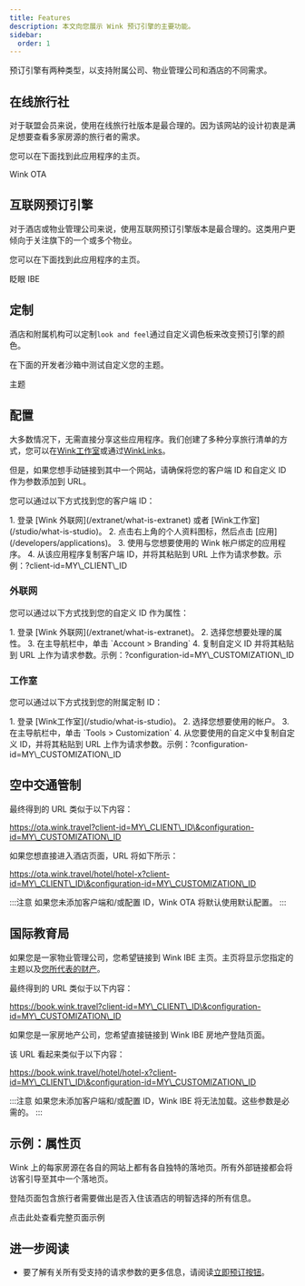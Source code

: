 ```yaml
---
title: Features
description: 本文向您展示 Wink 预订引擎的主要功能。
sidebar:
  order: 1
---
```


预订引擎有两种类型，以支持附属公司、物业管理公司和酒店的不同需求。

## 在线旅行社

对于联盟会员来说，使用在线旅行社版本是最合理的。因为该网站的设计初衷是满足想要查看多家房源的旅行者的需求。

您可以在下面找到此应用程序的主页。

<LinkButton href="https://ota.wink.travel/home" variant="secondary" icon="external" target="_blank">
  Wink OTA
</LinkButton>


## 互联网预订引擎

对于酒店或物业管理公司来说，使用互联网预订引擎版本是最合理的。这类用户更倾向于关注旗下的一个或多个物业。

您可以在下面找到此应用程序的主页。

<LinkButton href="https://book.wink.travel/home?client-id=client-1∓configuration-id=d906a163-5cee-4198-a170-2bedf2407f5f" variant="secondary" icon="external" target="_blank">
  眨眼 IBE
</LinkButton>


## 定制

酒店和附属机构可以定制`look and feel`通过自定义调色板来改变预订引擎的颜色。

在下面的开发者沙箱中测试自定义您的主题。

<LinkButton href="https://docs.wink.travel/web-component" variant="secondary" icon="external" target="_blank">
  主题
</LinkButton>


## 配置

大多数情况下，无需直接分享这些应用程序。我们创建了多种分享旅行清单的方式，您可以在[Wink工作室](/studio/what-is-studio)或通过[WinkLinks](/link-manager/wink-links)。

但是，如果您想手动链接到其中一个网站，请确保将您的客户端 ID 和自定义 ID 作为参数添加到 URL。

您可以通过以下方式找到您的客户端 ID：

<Steps>
  1. 登录 [Wink 外联网](/extranet/what-is-extranet) 或者 [Wink工作室](/studio/what-is-studio)。
  2. 点击右上角的个人资料图标，然后点击 [应用](/developers/applications)。
  3. 使用与您想要使用的 Wink 帐户绑定的应用程序。
  4. 从该应用程序复制客户端 ID，并将其粘贴到 URL 上作为请求参数。示例：?client-id=MY\_CLIENT\_ID
</Steps>


### 外联网

您可以通过以下方式找到您的自定义 ID 作为属性：

<Steps>
  1. 登录 [Wink 外联网](/extranet/what-is-extranet)。
  2. 选择您想要处理的属性。
  3. 在主导航栏中，单击 `Account > Branding`
  4. 复制自定义 ID 并将其粘贴到 URL 上作为请求参数。示例：?configuration-id=MY\_CUSTOMIZATION\_ID
</Steps>


### 工作室

您可以通过以下方式找到您的附属定制 ID：

<Steps>
  1. 登录 [Wink工作室](/studio/what-is-studio)。
  2. 选择您想要使用的帐户。
  3. 在主导航栏中，单击 `Tools > Customization`
  4. 从您要使用的自定义中复制自定义 ID，并将其粘贴到 URL 上作为请求参数。示例：?configuration-id=MY\_CUSTOMIZATION\_ID
</Steps>


## 空中交通管制

最终得到的 URL 类似于以下内容：

https://ota.wink.travel?client-id=MY\_CLIENT\_ID\&configuration-id=MY\_CUSTOMIZATION\_ID

如果您想直接进入酒店页面，URL 将如下所示：

https://ota.wink.travel/hotel/hotel-x?client-id=MY\_CLIENT\_ID\&configuration-id=MY\_CUSTOMIZATION\_ID

:::注意
如果您未添加客户端和/或配置 ID，Wink OTA 将默认使用默认配置。
:::

## 国际教育局

如果您是一家物业管理公司，您希望链接到 Wink IBE 主页。主页将显示您指定的主题以及[您所代表的财产](/studio/agency-representation)。

最终得到的 URL 类似于以下内容：

https://book.wink.travel?client-id=MY\_CLIENT\_ID\&configuration-id=MY\_CUSTOMIZATION\_ID

如果您是一家房地产公司，您希望直接链接到 Wink IBE 房地产登陆页面。

该 URL 看起来类似于以下内容：

https://book.wink.travel/hotel/hotel-x?client-id=MY\_CLIENT\_ID\&configuration-id=MY\_CUSTOMIZATION\_ID

:::注意
如果您未添加客户端和/或配置 ID，Wink IBE 将无法加载。这些参数是必需的。
:::

## 示例：属性页

Wink 上的每家房源在各自的网站上都有各自独特的落地页。所有外部链接都会将访客引导至其中一个落地页。

登陆页面包含旅行者需要做出是否入住该酒店的明智选择的所有信息。

<LinkButton href="https://res.cloudinary.com/traveliko/image/upload/v1725851770/academy/hotel-sensai.jpg" variant="secondary" icon="external" target="_blank">
  点击此处查看完整页面示例
</LinkButton>


## 进一步阅读

* 要了解有关所有受支持的请求参数的更多信息，请阅读[立即预订按钮](/guides/the-book-now-button)。

